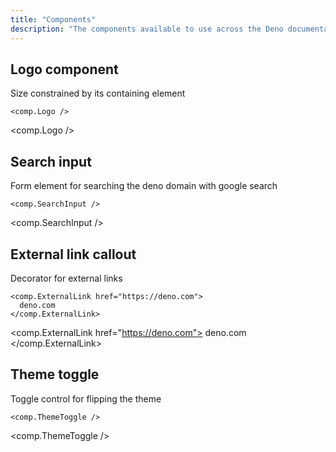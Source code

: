 ```yaml
---
title: "Components"
description: "The components available to use across the Deno documentation."
---
```


## Logo component

Size constrained by its containing element

```tsx
<comp.Logo />
```
<comp.Logo />

## Search input

Form element for searching the deno domain with google search

```tsx
<comp.SearchInput />
```
<comp.SearchInput />


## External link callout

Decorator for external links

```tsx
<comp.ExternalLink href="https://deno.com">
  deno.com
</comp.ExternalLink>
```
<comp.ExternalLink href="https://deno.com">
  deno.com
</comp.ExternalLink>



## Theme toggle

Toggle control for flipping the theme

```tsx
<comp.ThemeToggle />
```
<comp.ThemeToggle />


